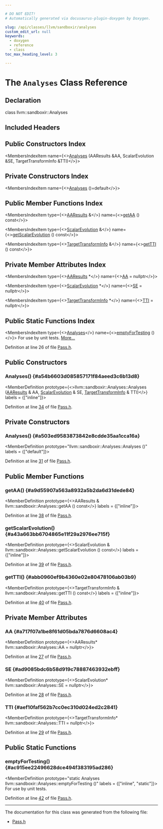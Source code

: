 ```yaml
---

# DO NOT EDIT!
# Automatically generated via docusaurus-plugin-doxygen by Doxygen.

slug: /api/classes/llvm/sandboxir/analyses
custom_edit_url: null
keywords:
  - doxygen
  - reference
  - class
toc_max_heading_level: 3

---
```





# The `Analyses` Class Reference

<DoxygenPage pluginConfig={pluginConfig}>



## Declaration

<CodeBlock>class llvm::sandboxir::Analyses</CodeBlock>

## Included Headers

<IncludesList>
<IncludesListItem
  filePath="llvm/SandboxIR/Pass.h"
  permalink="/docs/api/files/include/include/llvm/include/llvm/sandboxir/pass-h"
  isLocal="true" />
</IncludesList>

## Public Constructors Index

<MembersIndex>

<MembersIndexItem
  name={<><a href="#a54b6603d085857171f84aeed3c6b13d8">Analyses</a> (AAResults &amp;AA, ScalarEvolution &amp;SE, TargetTransformInfo &amp;TTI)</>}>
</MembersIndexItem>

</MembersIndex>

## Private Constructors Index

<MembersIndex>

<MembersIndexItem
  name={<><a href="#a503ed9583873842e8cdde35aa1cca16a">Analyses</a> ()=default</>}>
</MembersIndexItem>

</MembersIndex>

## Public Member Functions Index

<MembersIndex>

<MembersIndexItem
  type={<><a href="/docs/api/classes/llvm/aaresults">AAResults</a> &amp;</>}
  name={<><a href="#a9d55907a563a8932a5b2da6d31dede84">getAA</a> () const</>}>
</MembersIndexItem>

<MembersIndexItem
  type={<><a href="/docs/api/classes/llvm/scalarevolution">ScalarEvolution</a> &amp;</>}
  name={<><a href="#a43a663bb6704865e11f29a2976ee715f">getScalarEvolution</a> () const</>}>
</MembersIndexItem>

<MembersIndexItem
  type={<><a href="/docs/api/classes/llvm/targettransforminfo">TargetTransformInfo</a> &amp;</>}
  name={<><a href="#abb0960ef9b4360e02e80478106ab03b9">getTTI</a> () const</>}>
</MembersIndexItem>

</MembersIndex>

## Private Member Attributes Index

<MembersIndex>

<MembersIndexItem
  type={<><a href="/docs/api/classes/llvm/aaresults">AAResults</a> &#42;</>}
  name={<><a href="#a717f07a1be8f61d05bda7876d6608ac4">AA</a> = nullptr</>}>
</MembersIndexItem>

<MembersIndexItem
  type={<><a href="/docs/api/classes/llvm/scalarevolution">ScalarEvolution</a> &#42;</>}
  name={<><a href="#ad9085bdc6b58d919c78887463932ebff">SE</a> = nullptr</>}>
</MembersIndexItem>

<MembersIndexItem
  type={<><a href="/docs/api/classes/llvm/targettransforminfo">TargetTransformInfo</a> &#42;</>}
  name={<><a href="#aef10faf562b7cc0ec310d024ed2c2841">TTI</a> = nullptr</>}>
</MembersIndexItem>

</MembersIndex>

## Public Static Functions Index

<MembersIndex>

<MembersIndexItem
  type={<><a href="/docs/api/classes/llvm/sandboxir/analyses">Analyses</a></>}
  name={<><a href="#ac915ee22496628dce494f383195ad286">emptyForTesting</a> ()</>}>
For use by unit tests. <a href="#ac915ee22496628dce494f383195ad286">More...</a>
</MembersIndexItem>

</MembersIndex>


Definition at line 26 of file <a href="/docs/api/files/include/include/llvm/include/llvm/sandboxir/pass-h">Pass.h</a>.

<SectionDefinition>

## Public Constructors

### Analyses() {#a54b6603d085857171f84aeed3c6b13d8}

<MemberDefinition
  prototype={<>llvm::sandboxir::Analyses::Analyses (<a href="/docs/api/classes/llvm/aaresults">AAResults</a> &amp; AA, <a href="/docs/api/classes/llvm/scalarevolution">ScalarEvolution</a> &amp; SE, <a href="/docs/api/classes/llvm/targettransforminfo">TargetTransformInfo</a> &amp; TTI)</>}
  labels = {["inline"]}>

Definition at line <a href="/docs/api/files/include/include/llvm/include/llvm/sandboxir/pass-h/#l00034">34</a> of file <a href="/docs/api/files/include/include/llvm/include/llvm/sandboxir/pass-h">Pass.h</a>.
</MemberDefinition>

</SectionDefinition>

<SectionDefinition>

## Private Constructors

### Analyses() {#a503ed9583873842e8cdde35aa1cca16a}

<MemberDefinition
  prototype="llvm::sandboxir::Analyses::Analyses ()"
  labels = {["default"]}>

Definition at line <a href="/docs/api/files/include/include/llvm/include/llvm/sandboxir/pass-h/#l00031">31</a> of file <a href="/docs/api/files/include/include/llvm/include/llvm/sandboxir/pass-h">Pass.h</a>.
</MemberDefinition>

</SectionDefinition>

<SectionDefinition>

## Public Member Functions

### getAA() {#a9d55907a563a8932a5b2da6d31dede84}

<MemberDefinition
  prototype={<>AAResults &amp; llvm::sandboxir::Analyses::getAA () const</>}
  labels = {["inline"]}>

Definition at line <a href="/docs/api/files/include/include/llvm/include/llvm/sandboxir/pass-h/#l00038">38</a> of file <a href="/docs/api/files/include/include/llvm/include/llvm/sandboxir/pass-h">Pass.h</a>.
</MemberDefinition>

### getScalarEvolution() {#a43a663bb6704865e11f29a2976ee715f}

<MemberDefinition
  prototype={<>ScalarEvolution &amp; llvm::sandboxir::Analyses::getScalarEvolution () const</>}
  labels = {["inline"]}>

Definition at line <a href="/docs/api/files/include/include/llvm/include/llvm/sandboxir/pass-h/#l00039">39</a> of file <a href="/docs/api/files/include/include/llvm/include/llvm/sandboxir/pass-h">Pass.h</a>.
</MemberDefinition>

### getTTI() {#abb0960ef9b4360e02e80478106ab03b9}

<MemberDefinition
  prototype={<>TargetTransformInfo &amp; llvm::sandboxir::Analyses::getTTI () const</>}
  labels = {["inline"]}>

Definition at line <a href="/docs/api/files/include/include/llvm/include/llvm/sandboxir/pass-h/#l00040">40</a> of file <a href="/docs/api/files/include/include/llvm/include/llvm/sandboxir/pass-h">Pass.h</a>.
</MemberDefinition>

</SectionDefinition>

<SectionDefinition>

## Private Member Attributes

### AA {#a717f07a1be8f61d05bda7876d6608ac4}

<MemberDefinition
  prototype={<>AAResults&#42; llvm::sandboxir::Analyses::AA = nullptr</>}>

Definition at line <a href="/docs/api/files/include/include/llvm/include/llvm/sandboxir/pass-h/#l00027">27</a> of file <a href="/docs/api/files/include/include/llvm/include/llvm/sandboxir/pass-h">Pass.h</a>.
</MemberDefinition>

### SE {#ad9085bdc6b58d919c78887463932ebff}

<MemberDefinition
  prototype={<>ScalarEvolution&#42; llvm::sandboxir::Analyses::SE = nullptr</>}>

Definition at line <a href="/docs/api/files/include/include/llvm/include/llvm/sandboxir/pass-h/#l00028">28</a> of file <a href="/docs/api/files/include/include/llvm/include/llvm/sandboxir/pass-h">Pass.h</a>.
</MemberDefinition>

### TTI {#aef10faf562b7cc0ec310d024ed2c2841}

<MemberDefinition
  prototype={<>TargetTransformInfo&#42; llvm::sandboxir::Analyses::TTI = nullptr</>}>

Definition at line <a href="/docs/api/files/include/include/llvm/include/llvm/sandboxir/pass-h/#l00029">29</a> of file <a href="/docs/api/files/include/include/llvm/include/llvm/sandboxir/pass-h">Pass.h</a>.
</MemberDefinition>

</SectionDefinition>

<SectionDefinition>

## Public Static Functions

### emptyForTesting() {#ac915ee22496628dce494f383195ad286}

<MemberDefinition
  prototype="static Analyses llvm::sandboxir::Analyses::emptyForTesting ()"
  labels = {["inline", "static"]}>
For use by unit tests.

Definition at line <a href="/docs/api/files/include/include/llvm/include/llvm/sandboxir/pass-h/#l00042">42</a> of file <a href="/docs/api/files/include/include/llvm/include/llvm/sandboxir/pass-h">Pass.h</a>.
</MemberDefinition>

</SectionDefinition>

<hr/>

The documentation for this class was generated from the following file:

<ul>
<li><a href="/docs/api/files/include/include/llvm/include/llvm/sandboxir/pass-h">Pass.h</a></li>
</ul>

</DoxygenPage>
